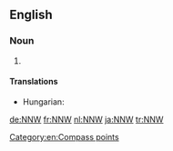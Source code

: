 ==English==

===Noun===
{{en-noun|-}}

# {{abbreviation of|north-northwest}}

====Translations====
{{trans-top|abbreviation of north-northwest}}
* Hungarian: {{t+|hu|ÉÉNy}}
{{trans-mid}}
{{trans-bottom}}

[[Category:en:Compass points]]

[[de:NNW]]
[[fr:NNW]]
[[nl:NNW]]
[[ja:NNW]]
[[tr:NNW]]